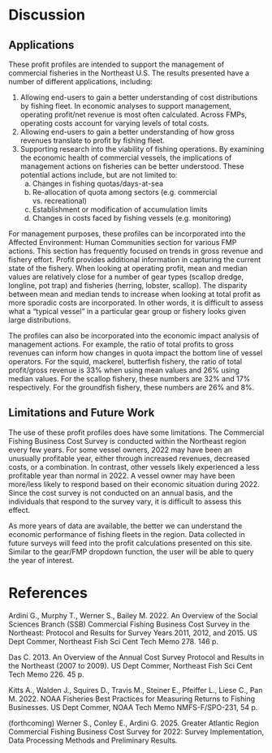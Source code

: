 # Discussion

## Applications
These profit profiles are intended to support the management of commercial fisheries in the Northeast U.S. The results presented have a number of different applications, including:

1. Allowing end-users to gain a better understanding of cost distributions by fishing fleet. In economic analyses to support management, operating profit/net revenue is      most often calculated. Across FMPs, operating costs account for varying levels of total costs.
2. Allowing end-users to gain a better understanding of how gross revenues translate to profit by fishing fleet.  
3. Supporting research into the viability of fishing operations. By examining the economic health of commercial vessels, the implications of management actions on fisheries  can be better understood. These potential actions include, but are not limited to:
    a. Changes in fishing quotas/days-at-sea 
    b. Re-allocation of quota among sectors (e.g. commercial vs. recreational)
    c. Establishment or modification of accumulation limits
    d. Changes in costs faced by fishing vessels (e.g. monitoring) 

For management purposes, these profiles can be incorporated into the Affected Environment: Human Communities section for various FMP actions. This section has frequently focused on trends in gross revenue and fishery effort. Profit provides additional information in capturing the current state of the fishery. When looking at operating profit, mean and median values are relatively close for a number of gear types (scallop dredge, longline, pot trap) and fisheries (herring, lobster, scallop). The disparity between mean and median tends to increase when looking at total profit as more sporadic costs are incorporated. In other words, it is difficult to assess what a “typical vessel” in a particular gear group or fishery looks given large distributions. 

The profiles can also be incorporated into the economic impact analysis of management actions. For example, the ratio of total profits to gross revenues can inform how changes in quota impact the bottom line of vessel operators. For the squid, mackerel, butterfish fishery, the ratio of total profit/gross revenue is 33% when using mean values and 26% using median values. For the scallop fishery, these numbers are 32% and 17% respectively. For the groundfish fishery, these numbers are 26% and 8%.

## Limitations and Future Work
The use of these profit profiles does have some limitations. The Commercial Fishing Business Cost Survey is conducted within the Northeast region every few years. For some vessel owners, 2022 may have been an unusually profitable year, either through increased revenues, decreased costs, or a combination. In contrast, other vessels likely experienced a less profitable year than normal in 2022. A vessel owner may have been more/less likely to respond based on their economic situation during 2022. Since the cost survey is not conducted on an annual basis, and the individuals that respond to the survey vary, it is difficult to assess this effect.  

As more years of data are available, the better we can understand the economic performance of fishing fleets in the region. Data collected in future surveys will feed into the profit calculations presented on this site. Similar to the gear/FMP dropdown function, the user will be able to query the year of interest.


# References

Ardini G., Murphy T., Werner S., Bailey M. 2022. An Overview of the Social Sciences Branch (SSB) Commercial Fishing Business Cost Survey in the Northeast: Protocol and Results for Survey Years 2011, 2012, and 2015. US Dept Commer, Northeast Fish Sci Cent Tech Memo 278. 146 p.

Das C. 2013. An Overview of the Annual Cost Survey Protocol and Results in the Northeast (2007 to 2009). US Dept Commer, Northeast Fish Sci Cent Tech Memo 226. 45 p.

Kitts A., Walden J., Squires D., Travis M., Steiner E., Pfeiffer L., Liese C., Pan M. 2022. NOAA Fisheries Best Practices for Measuring Returns to Fishing Businesses. US Dept Commer, NOAA Tech Memo NMFS-F/SPO-231, 54 p.

(forthcoming) Werner S., Conley E., Ardini G. 2025. Greater Atlantic Region Commercial Fishing Business Cost Survey for 2022: Survey Implementation, Data Processing Methods and Preliminary Results.

